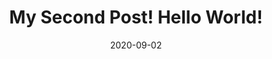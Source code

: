 ---
title: My Second Post! Hello World!
slug: my-second-post   # URL
date: 2020-09-02
featureImage: nature.jpg
excerpt: Nothing to say Post 2 
---